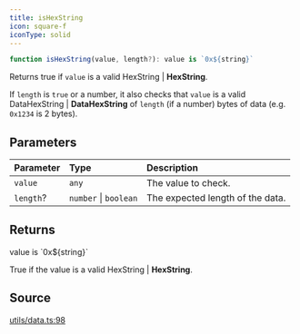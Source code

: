 ```yaml
---
title: isHexString
icon: square-f
iconType: solid
---
```


```ts
function isHexString(value, length?): value is `0x${string}`
```

Returns true if `value` is a valid HexString | **HexString**.

If `length` is `true` or a number, it also checks that `value` is a valid DataHexString | **DataHexString** of
`length` (if a number) bytes of data (e.g. `0x1234` is 2 bytes).

## Parameters

| Parameter | Type | Description |
| :------ | :------ | :------ |
| `value` | `any` | The value to check. |
| `length`? | `number` \| `boolean` | The expected length of the data. |

## Returns

value is \`0x$\{string\}\`

True if the value is a valid HexString | **HexString**.

## Source

[utils/data.ts:98](https://github.com/dominant-strategies/quais.js/blob/54df686e23587fb738cc640fec0b4d1a8021290f/src/utils/data.ts#L98)
